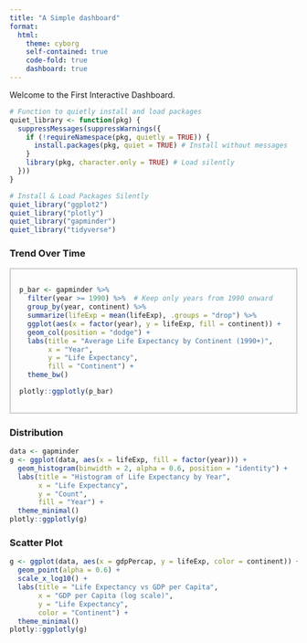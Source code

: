 ```yaml
---
title: "A Simple dashboard"
format: 
  html:
    theme: cyborg
    self-contained: true
    code-fold: true
    dashboard: true
---
```


Welcome to the First Interactive Dashboard.


```r
# Function to quietly install and load packages
quiet_library <- function(pkg) {
  suppressMessages(suppressWarnings({
    if (!requireNamespace(pkg, quietly = TRUE)) {
      install.packages(pkg, quiet = TRUE) # Install without messages
    }
    library(pkg, character.only = TRUE) # Load silently
  }))
}

# Install & Load Packages Silently
quiet_library("ggplot2")
quiet_library("plotly")
quiet_library("gapminder")
quiet_library("tidyverse")
```


 
::: {.panel-fill layout="[ [1], [1,1] ]" style="max-width: 800px; margin: auto;"}

::: panel-tabset

### Trend Over Time
::: {.panel style="margin: auto; max-width: 600px; border: 2px solid #ccc; padding: 15px;"}
```r
p_bar <- gapminder %>%
  filter(year >= 1990) %>%  # Keep only years from 1990 onward
  group_by(year, continent) %>%
  summarize(lifeExp = mean(lifeExp), .groups = "drop") %>%
  ggplot(aes(x = factor(year), y = lifeExp, fill = continent)) +
  geom_col(position = "dodge") +
  labs(title = "Average Life Expectancy by Continent (1990+)",
       x = "Year",
       y = "Life Expectancy",
       fill = "Continent") +
  theme_bw()

plotly::ggplotly(p_bar)
```
:::

### Distribution

::: panel
```r

data <- gapminder  
g <- ggplot(data, aes(x = lifeExp, fill = factor(year))) +
  geom_histogram(binwidth = 2, alpha = 0.6, position = "identity") +
  labs(title = "Histogram of Life Expectancy by Year",
       x = "Life Expectancy",
       y = "Count",
       fill = "Year") +
  theme_minimal()
plotly::ggplotly(g)
```
:::


### Scatter Plot
::: panel
```r

g <- ggplot(data, aes(x = gdpPercap, y = lifeExp, color = continent)) +
  geom_point(alpha = 0.6) +
  scale_x_log10() +
  labs(title = "Life Expectancy vs GDP per Capita",
       x = "GDP per Capita (log scale)",
       y = "Life Expectancy",
       color = "Continent") +
  theme_minimal()
plotly::ggplotly(g)
```
:::
:::
:::
